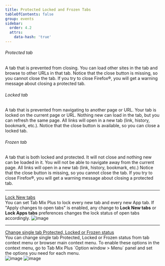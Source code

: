 ```yaml
---
title: Protected Locked and Frozen Tabs
tableOfContents: false
group: events
sidebar:
  order: 4.2
  attrs:
    data-hash: 'true'
---
```



###### Protected tab

A tab that is prevented from closing. You can load other sites in the tab and browse to other URLs
in that tab. Notice that the close button is missing, so you cannot close the tab. If you try to
close Firefox&reg;, you will get a warning message about closing a protected tab.

###### Locked tab

A tab that is prevented from navigating to another page or URL. Your tab is locked on the current
page or URL. Nothing new can load in the tab, but you can refresh the same page. All links will open
in a new tab (link, history, bookmark, etc.). Notice that the close button is available, so you can
close a locked tab.

###### Frozen tab

A tab that is both locked and protected. It will not close and nothing new can be loaded in it. You
will not be able to navigate away from the current page. All links will open in a new tab (link,
history, bookmark, etc.) Notice that the close button is missing, so you cannot close the tab. If
you try to close Firefox&reg;, you will get a warning message about closing a protected tab.

---

<div class="content-width grid gap-2 xl:grid-cols-2">
  <u>Lock New tabs</u> <br />
  You can set Tab Mix Plus to lock every new tab and every new App tab. If "Apply changes to open tabs"
  is enabled, any change to <b>Lock New tabs</b> or
  <b>Lock Apps tabs</b> preferences changes the lock status of open tabs accordingly.
  <Image class="m-auto w-3/5 xl:w-10/12" src={lockNewTabs} alt="image" />
</div>

---

<div>
  <u>Change single tab Protected, Locked or Frozen status</u> <br />
  You can change single tab Protected, Locked or Frozen status from tab context menu or browser main
  context menu. To enable these options in the context menu, go to Tab Mix Plus `Option window > Menu`
  panel and set the options you need for each menu.
</div>

<div class="content-width grid gap-4 xl:grid-cols-2">
  <Image class="m-auto mt-4 w-3/5 xl:w-10/12" src={mainMenuFreezeTab} alt="image" />
  <Image class="m-auto mt-4 w-3/5 xl:w-10/12" src={tabMenuFreezeTab} alt="image" />
</div>
